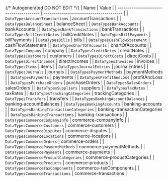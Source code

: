 {/* Autogenerated DO NOT EDIT  */}
| Name                                    | Value                                   |
| --------------------------------------- | --------------------------------------- |
| `DataTypesAccountTransactions`          | accountTransactions                     |
| `DataTypesBalanceSheet`                 | balanceSheet                            |
| `DataTypesBankAccounts`                 | bankAccounts                            |
| `DataTypesBankTransactions`             | bankTransactions                        |
| `DataTypesBillCreditNotes`              | billCreditNotes                         |
| `DataTypesBillPayments`                 | billPayments                            |
| `DataTypesBills`                        | bills                                   |
| `DataTypesCashFlowStatement`            | cashFlowStatement                       |
| `DataTypesChartOfAccounts`              | chartOfAccounts                         |
| `DataTypesCompany`                      | company                                 |
| `DataTypesCreditNotes`                  | creditNotes                             |
| `DataTypesCustomers`                    | customers                               |
| `DataTypesDirectCosts`                  | directCosts                             |
| `DataTypesDirectIncomes`                | directIncomes                           |
| `DataTypesInvoices`                     | invoices                                |
| `DataTypesItems`                        | items                                   |
| `DataTypesJournalEntries`               | journalEntries                          |
| `DataTypesJournals`                     | journals                                |
| `DataTypesPaymentMethods`               | paymentMethods                          |
| `DataTypesPayments`                     | payments                                |
| `DataTypesProfitAndLoss`                | profitAndLoss                           |
| `DataTypesPurchaseOrders`               | purchaseOrders                          |
| `DataTypesSalesOrders`                  | salesOrders                             |
| `DataTypesSuppliers`                    | suppliers                               |
| `DataTypesTaxRates`                     | taxRates                                |
| `DataTypesTrackingCategories`           | trackingCategories                      |
| `DataTypesTransfers`                    | transfers                               |
| `DataTypesBankingAccountBalances`       | banking-accountBalances                 |
| `DataTypesBankingAccounts`              | banking-accounts                        |
| `DataTypesBankingTransactionCategories` | banking-transactionCategories           |
| `DataTypesBankingTransactions`          | banking-transactions                    |
| `DataTypesCommerceCompanyInfo`          | commerce-companyInfo                    |
| `DataTypesCommerceCustomers`            | commerce-customers                      |
| `DataTypesCommerceDisputes`             | commerce-disputes                       |
| `DataTypesCommerceLocations`            | commerce-locations                      |
| `DataTypesCommerceOrders`               | commerce-orders                         |
| `DataTypesCommercePaymentMethods`       | commerce-paymentMethods                 |
| `DataTypesCommercePayments`             | commerce-payments                       |
| `DataTypesCommerceProductCategories`    | commerce-productCategories              |
| `DataTypesCommerceProducts`             | commerce-products                       |
| `DataTypesCommerceTaxComponents`        | commerce-taxComponents                  |
| `DataTypesCommerceTransactions`         | commerce-transactions                   |